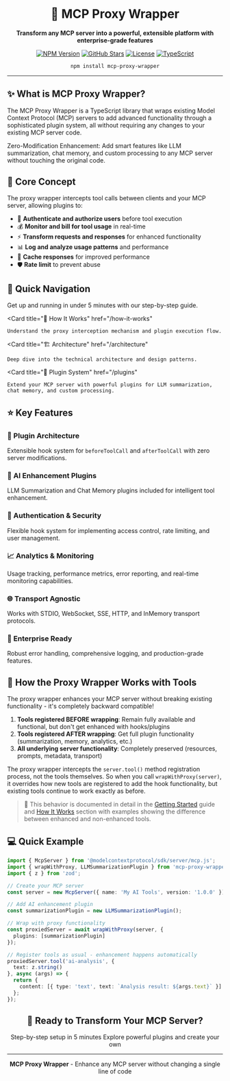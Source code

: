 
<div align="center">

# 🚀 MCP Proxy Wrapper

**Transform any MCP server into a powerful, extensible platform with enterprise-grade features**

<p>
<a href="https://www.npmjs.com/package/mcp-proxy-wrapper" target="_blank" rel="noreferrer"><img src="https://img.shields.io/npm/v/mcp-proxy-wrapper?style=for-the-badge&logo=npm" alt="NPM Version" style={{display: 'inline-block', margin: '0 4px'}} /></a>
<a href="https://github.com/mcp-plugins/mcp-proxy-wrapper" target="_blank" rel="noreferrer"><img src="https://img.shields.io/github/stars/mcp-plugins/mcp-proxy-wrapper?style=for-the-badge&logo=github" alt="GitHub Stars" style={{display: 'inline-block', margin: '0 4px'}} /></a>
<a href="https://github.com/mcp-plugins/mcp-proxy-wrapper/blob/main/LICENSE" target="_blank" rel="noreferrer"><img src="https://img.shields.io/github/license/mcp-plugins/mcp-proxy-wrapper?style=for-the-badge" alt="License" style={{display: 'inline-block', margin: '0 4px'}} /></a>
<a href="https://www.typescriptlang.org/" target="_blank" rel="noreferrer"><img src="https://img.shields.io/badge/TypeScript-Ready-blue?style=for-the-badge&logo=typescript" alt="TypeScript" style={{display: 'inline-block', margin: '0 4px'}} /></a>
</p>

```bash
npm install mcp-proxy-wrapper
```

</div>

---

## ✨ What is MCP Proxy Wrapper?

The MCP Proxy Wrapper is a TypeScript library that wraps existing Model Context Protocol (MCP) servers to add advanced functionality through a sophisticated plugin system, all without requiring any changes to your existing MCP server code.

<Callout type="info">
  Zero-Modification Enhancement: Add smart features like LLM summarization, chat memory, and custom processing to any MCP server without touching the original code.
</Callout>

## 🎯 Core Concept

The proxy wrapper intercepts tool calls between clients and your MCP server, allowing plugins to:

- 🔐 **Authenticate and authorize users** before tool execution
- 💰 **Monitor and bill for tool usage** in real-time  
- ⚡ **Transform requests and responses** for enhanced functionality
- 📊 **Log and analyze usage patterns** and performance
- 🚄 **Cache responses** for improved performance
- 🛡️ **Rate limit** to prevent abuse

## 🚀 Quick Navigation

<Cards>
  <Card
    title="🚀 Quick Start"
    href="/getting-started"
  >
    Get up and running in under 5 minutes with our step-by-step guide.
  </Card>
  
  <Card
    title="🔧 How It Works"
    href="/how-it-works"
  >
    Understand the proxy interception mechanism and plugin execution flow.
  </Card>
  
  <Card
    title="🏗️ Architecture"
    href="/architecture"
  >
    Deep dive into the technical architecture and design patterns.
  </Card>
  
  <Card
    title="🔌 Plugin System"
    href="/plugins"
  >
    Extend your MCP server with powerful plugins for LLM summarization, chat memory, and custom processing.
  </Card>
</Cards>

## ⭐ Key Features

<div style={{display: 'grid', gridTemplateColumns: 'repeat(auto-fit, minmax(300px, 1fr))', gap: '1rem', margin: '2rem 0'}}>

<div style={{padding: '1.5rem', border: '1px solid #e5e7eb', borderRadius: '0.5rem'}}>
  <h3>🔌 Plugin Architecture</h3>
  <p>Extensible hook system for <code>beforeToolCall</code> and <code>afterToolCall</code> with zero server modifications.</p>
</div>

<div style={{padding: '1.5rem', border: '1px solid #e5e7eb', borderRadius: '0.5rem'}}>
  <h3>🤖 AI Enhancement Plugins</h3>
  <p>LLM Summarization and Chat Memory plugins included for intelligent tool enhancement.</p>
</div>

<div style={{padding: '1.5rem', border: '1px solid #e5e7eb', borderRadius: '0.5rem'}}>
  <h3>🔐 Authentication & Security</h3>
  <p>Flexible hook system for implementing access control, rate limiting, and user management.</p>
</div>

<div style={{padding: '1.5rem', border: '1px solid #e5e7eb', borderRadius: '0.5rem'}}>
  <h3>📈 Analytics & Monitoring</h3>
  <p>Usage tracking, performance metrics, error reporting, and real-time monitoring capabilities.</p>
</div>

<div style={{padding: '1.5rem', border: '1px solid #e5e7eb', borderRadius: '0.5rem'}}>
  <h3>🌐 Transport Agnostic</h3>
  <p>Works with STDIO, WebSocket, SSE, HTTP, and InMemory transport protocols.</p>
</div>

<div style={{padding: '1.5rem', border: '1px solid #e5e7eb', borderRadius: '0.5rem'}}>
  <h3>🏢 Enterprise Ready</h3>
  <p>Robust error handling, comprehensive logging, and production-grade features.</p>
</div>

</div>

## 🔧 How the Proxy Wrapper Works with Tools

<Callout type="default">
The proxy wrapper enhances your MCP server without breaking existing functionality - it's completely backward compatible!
</Callout>

1. **Tools registered BEFORE wrapping**: Remain fully available and functional, but don't get enhanced with hooks/plugins
2. **Tools registered AFTER wrapping**: Get full plugin functionality (summarization, memory, analytics, etc.)
3. **All underlying server functionality**: Completely preserved (resources, prompts, metadata, transport)

The proxy wrapper intercepts the `server.tool()` method registration process, not the tools themselves. So when you call `wrapWithProxy(server)`, it overrides how new tools are registered to add the hook functionality, but existing tools continue to work exactly as before.

> 📖 This behavior is documented in detail in the [Getting Started](/getting-started) guide and [How It Works](/how-it-works) section with examples showing the difference between enhanced and non-enhanced tools.

## 💻 Quick Example

```typescript
import { McpServer } from '@modelcontextprotocol/sdk/server/mcp.js';
import { wrapWithProxy, LLMSummarizationPlugin } from 'mcp-proxy-wrapper';
import { z } from 'zod';

// Create your MCP server
const server = new McpServer({ name: 'My AI Tools', version: '1.0.0' });

// Add AI enhancement plugin
const summarizationPlugin = new LLMSummarizationPlugin();

// Wrap with proxy functionality
const proxiedServer = await wrapWithProxy(server, {
  plugins: [summarizationPlugin]
});

// Register tools as usual - enhancement happens automatically
proxiedServer.tool('ai-analysis', {
  text: z.string()
}, async (args) => {
  return {
    content: [{ type: 'text', text: `Analysis result: ${args.text}` }]
  };
});
```

<div align="center" style={{margin: '3rem 0'}}>

## 🎯 Ready to Transform Your MCP Server?

<Cards>
  <Card title="📚 Getting Started Guide" href="/getting-started">
    Step-by-step setup in 5 minutes
  </Card>
  <Card title="🔌 Plugin System" href="/plugins">
    Explore powerful plugins and create your own
  </Card>
</Cards>

---

<p style={{opacity: 0.7}}>
  <strong>MCP Proxy Wrapper</strong> - Enhance any MCP server without changing a single line of code
</p>

</div>